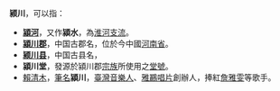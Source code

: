 '''颍川'''，可以指：

*'''[[潁河|潁河]]'''，又作'''潁水'''，為[[淮河|淮河]][[支流|支流]]。
*'''[[潁川郡|潁川郡]]'''，中国古郡名，位於今中國[[河南省|河南省]]。
*'''[[颍川县|颍川县]]'''，中国古县名，
*'''潁川堂'''，發源於潁川郡[[宗族|宗族]]所使用之[[堂號|堂號]]。
*[[賴清木|賴清木]]，[[筆名|筆名]]'''潁川'''，[[臺灣|臺灣]][[音樂人|音樂人]]、[[雅鸝唱片|雅鸝唱片]]創辦人，捧紅[[詹雅雯|詹雅雯]]等歌手。

{{disambig|Cat=二字中国地名消歧义}}